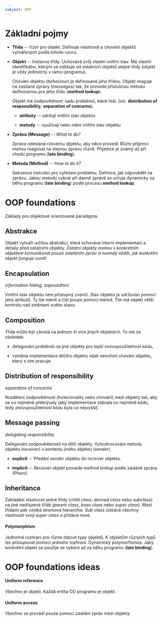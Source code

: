 ```yaml
---
subject: OOP
---
```


# Základní pojmy

-   **Třída** -- Vzor pro objekt. Definuje vlastnosti a chování objektů
    vytvářených podle tohoto vzoru.

-   **Objekt** -- Instance třídy. Uchovává svůj vlastní vnitřní stav. Má
    vlastní identifikátor, kterým se odlišuje od ostatních objektů
    stejné třídy (objekt je vždy jedinečný v rámci programu).

    Chování objektu (*behaviour*) je definované jeho třídou. Objekt
    reaguje na zasílané zprávy (*messages*) tak, že provede příslušnou
    metodu definovanou pro jeho třídu (**method lookup**).

    Objekt má zodpovědnost: sadu problémů, které řeší. (viz.
    **distribution of responsibility**, **separation of concerns**).

    -   **atributy** -- udržují vnitřní stav objektu

    -   **metody** -- využívají nebo mění vnitřní stav objektu

-   **Zpráva (Message)** -- *What to do?*

    Zpráva odeslaná cílovému objektu, aby něco provedl. Různí příjemci
    mohou reagovat na stejnou zprávu různě. Příjemce je známý až při
    chodu programu (**late binding**).

-   **Metoda (Method)** -- *How to do it?*

    Sekvence instrukcí pro vyřešení problému. Definice, jak odpovědět na
    zprávu. Jakou metodu vybrat při danné zprávě se určuje dynamicky za
    běhu programu (**late binding**) podle procesu **method lookup**.

# OOP foundations

Základy pro objektově orientované paradigma.

## Abstrakce

Objekt vytváří určitou abstrakci, která schovává interní implementaci a
detaily před ostatními objekty. *Ostatní objekty mohou s konkrétním
objektem komunikovat pouze zasíláním zpráv a nesmějí vědět, jak
konkrétní objekt funguje uvnitř*.

## Encapsulation

*information hiding, zapouzdření*

Vnitřní stav objektu není přístupný zvenčí. Stav objektu je udržován
pomocí jeho atributů. Ty lze měnit a číst pouze pomocí metod. Tím má
objekt větší kontrolu nad změnami svého stavu.

## Composition

Třída může být závislá na jednom či více jiných objektech. To má za
následek:

-   delegování problémů na jiné objekty pro lepší znovupoužitelnost
    kódu,

-   výměna implementace dílčího objektu nijak neovlivní chování objektu,
    který s ním pracuje.

## Distribution of responsibility

*separation of concerns*

Rozdělení zodpovědnosti (funkcionality nebo chování) mezi objekty tak,
aby se co nejméně překrývaly (aby implementace zabrala co nejméně kódu,
tedy znovupoužitelnost kódu byla co nejvyšší).

## Message passing

*delegating responsibility*

Delegování zodpovědoností na dílčí objekty. Vyhodnocování metody objektu
(*receiver*) v kontextu jiného objektu (*sender*).

-   **explicit** -- Předání *sender* objektu do *receiver* objektu.

-   **implicit** -- *Receiver* objekt provede *method lookup* podle
    zaslané zprávy (Pharo).

## Inheritance

Zakládání vlastností jedné třídy (*child class*, *derived class* nebo
*subclass*) na jiné nadřazené třídě (*parent class*, *base class* nebo
*super class*). Mezi třídami pak vzniká stromová hierarchie. *Sub class*
získává všechny vlastnosti svojí *super class* a přidává nové.

#### Polymorphism

Jednotné rozhraní pro různé datové typy objektů. *K objektům různých
typů lze přistupovat pomocí jednoho rozhraní*. Dynamický polymorfismus:
Jaký konkrétní objekt se použije se vybere až za běhu programu (**late
binding**).

# OOP foundations ideas

#### Uniform reference

Všechno je objekt. Každá entita OO programu je objekt.

#### Uniform access

Všechno se provádí pouze pomocí zasílání zpráv mezi objekty.

